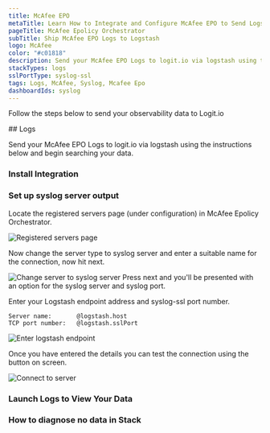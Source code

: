 ```yaml
---
title: McAfee EPO
metaTitle: Learn How to Integrate and Configure McAfee EPO to Send Logs
pageTitle: McAfee Epolicy Orchestrator
subTitle: Ship McAfee EPO Logs to Logstash
logo: McAfee
color: "#c01818"
description: Send your McAfee EPO Logs to logit.io via logstash using the instructions below and begin searching your data
stackTypes: logs
sslPortType: syslog-ssl
tags: Logs, McAfee, Syslog, Mcafee Epo
dashboardIds: syslog
---
```


Follow the steps below to send your observability data to Logit.io

<Steps>
  ## Logs

  Send your McAfee EPO Logs to logit.io via logstash using the instructions below and begin searching your data.
  
  ### Install Integration
  <InstallIntegration/>
  
  ### Set up syslog server output

  Locate the registered servers page (under configuration) in McAfee Epolicy Orchestrator.

  ![Registered servers page](@/images/integrations/mcafee/syslog-server01.png)

  Now change the server type to syslog server and enter a suitable name for the connection, now hit next.

  ![Change server to syslog server](@/images/integrations/mcafee/syslog-server02.png)
  Press next and you'll be presented with an option for the syslog server and syslog port.

  Enter your Logstash endpoint address and syslog-ssl port number.
  ```text /@logstash.host/ /@logstash.sslPort/
  Server name:       @logstash.host
  TCP port number:   @logstash.sslPort
  ```

  ![Enter logstash endpoint](@/images/integrations/mcafee/syslog-server03.png)

  Once you have entered the details you can test the connection using the button on screen.

  ![Connect to server](@/images/integrations/mcafee/syslog-server04.png)

  ### Launch Logs to View Your Data

  <LaunchVisualizer type="logs" />

  ### How to diagnose no data in Stack

<DiagnoseNoData />
</Steps>